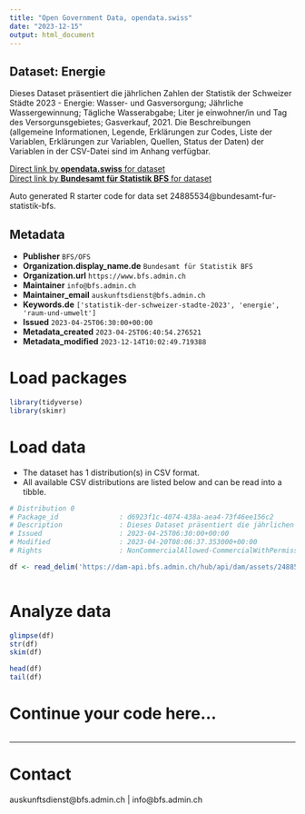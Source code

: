 ```yaml
---
title: "Open Government Data, opendata.swiss"
date: "2023-12-15"
output: html_document
---
```


## Dataset: Energie

Dieses Dataset präsentiert die jährlichen Zahlen der Statistik der Schweizer Städte 2023 - Energie: Wasser- und Gasversorgung; Jährliche Wassergewinnung; Tägliche Wasserabgabe; Liter je einwohner/in und Tag des Versorgunsgebietes; Gasverkauf, 2021. Die Beschreibungen (allgemeine Informationen, Legende, Erklärungen zur Codes, Liste der Variablen, Erklärungen zur Variablen, Quellen, Status der Daten) der Variablen in der CSV-Datei sind im Anhang verfügbar.

[Direct link by **opendata.swiss** for dataset](https://opendata.swiss/de/dataset/energie)<br>
[Direct link by **Bundesamt für Statistik BFS** for dataset](https://www.bfs.admin.ch/asset/de/ts-b-ssv-04-2023)

Auto generated R starter code for data set 24885534@bundesamt-fur-statistik-bfs.

## Metadata

- **Publisher** `BFS/OFS`
- **Organization.display_name.de** `Bundesamt für Statistik BFS`
- **Organization.url** `https://www.bfs.admin.ch`
- **Maintainer** `info@bfs.admin.ch`
- **Maintainer_email** `auskunftsdienst@bfs.admin.ch`
- **Keywords.de** `['statistik-der-schweizer-stadte-2023', 'energie', 'raum-und-umwelt']`
- **Issued** `2023-04-25T06:30:00+00:00`
- **Metadata_created** `2023-04-25T06:40:54.276521`
- **Metadata_modified** `2023-12-14T10:02:49.719388`


# Load packages

```r

library(tidyverse)
library(skimr)

```

# Load data

-   The dataset has 1 distribution(s) in CSV format.
-   All available CSV distributions are listed below and can be read into a tibble.

```r

# Distribution 0
# Package_id               : d6923f1c-4074-438a-aea4-73f46ee156c2
# Description              : Dieses Dataset präsentiert die jährlichen Zahlen der Statistik der Schweizer Städte 2023 - Energie: Wasser- und Gasversorgung; Jährliche Wassergewinnung; Tägliche Wasserabgabe; Liter je einwohner/in und Tag des Versorgunsgebietes; Gasverkauf, 2021. Die Beschreibungen (allgemeine Informationen, Legende, Erklärungen zur Codes, Liste der Variablen, Erklärungen zur Variablen, Quellen, Status der Daten) der Variablen in der CSV-Datei sind im Anhang verfügbar.
# Issued                   : 2023-04-25T06:30:00+00:00
# Modified                 : 2023-04-20T08:06:37.353000+00:00
# Rights                   : NonCommercialAllowed-CommercialWithPermission-ReferenceRequired

df <- read_delim('https://dam-api.bfs.admin.ch/hub/api/dam/assets/24885540/master')



```

# Analyze data

```r

glimpse(df)
str(df)
skim(df)

head(df)
tail(df)

```

# Continue your code here...

```r

```

------------------------------------------------------------------------

# Contact

auskunftsdienst@bfs.admin.ch | info@bfs.admin.ch
